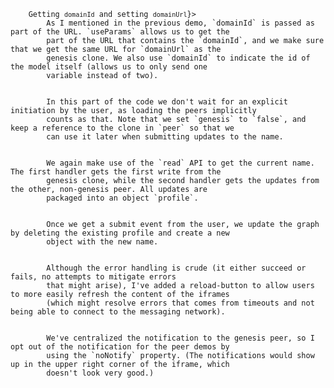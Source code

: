 
<Code language="tsx" id="PeerDemoCode" code={peerDemoCode} className="line-numbers">
    <CodeStep lines={["15-16"]} title={<>Getting <code>domainId</code> and setting <code>domainUrl</code></>}>
        As I mentioned in the previous demo, `domainId` is passed as part of the URL. `useParams` allows us to get the
        part of the URL that contains the `domainId`, and we make sure that we get the same URL for `domainUrl` as the
        genesis clone. We also use `domainId` to indicate the id of the model itself (allows us to only send one
        variable instead of two).
    </CodeStep>
    <CodeStep lines={["17", "23-28", "40"]} title="Connecting to the network">
        In this part of the code we don't wait for an explicit initiation by the user, as loading the peers implicitly
        counts as that. Note that we set `genesis` to `false`, and keep a reference to the clone in `peer` so that we
        can use it later when submitting updates to the name.
    </CodeStep>
    <CodeStep lines={["18", "29-40"]} title="Read initial model and updates">
        We again make use of the `read` API to get the current name. The first handler gets the first write from the
        genesis clone, while the second handler gets the updates from the other, non-genesis peer. All updates are
        packaged into an object `profile`.
    </CodeStep>
    <CodeStep lines={["50-55", "58"]} title="Submit form and update network">
        Once we get a submit event from the user, we update the graph by deleting the existing profile and create a new
        object with the new name.
    </CodeStep>
    <CodeStep lines={["19", "42", "48", "56-58", "63-68"]} title="Error handling">
        Although the error handling is crude (it either succeed or fails, no attempts to mitigate errors
        that might arise), I've added a reload-button to allow users to more easily refresh the content of the iframes
        (which might resolve errors that comes from timeouts and not being able to connect to the messaging network).
    </CodeStep>
    <CodeStep lines={["69"]} title="Do not notify the user">
        We've centralized the notification to the genesis peer, so I opt out of the notification for the peer demos by
        using the `noNotify` property. (The notifications would show up in the upper right corner of the iframe, which
        doesn't look very good.)
    </CodeStep>
</Code>